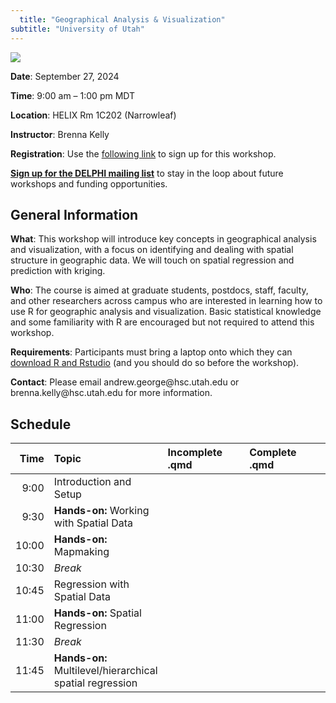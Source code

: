 ```yaml
---
  title: "Geographical Analysis & Visualization"
subtitle: "University of Utah"
---
```

  
  [![](DELPHI-long.png)](https://uofuhealth.utah.edu/delphi-data-science-initiative)


::: {.callout-note appearance="simple" icon=false}
**Date**: September 27, 2024

**Time**: 9:00 am -- 1:00 pm MDT

**Location**: HELIX Rm 1C202 (Narrowleaf)

**Instructor**: Brenna Kelly
:::
  
  **Registration**: Use the [following link](https://docs.google.com/forms/d/e/1FAIpQLSfMXPCIioVacaKKhpv_kqK1VFXuNuAMyeQ9w0BHZd5NKCXe4Q/viewform) to sign up for this workshop.

[**Sign up for the DELPHI mailing list**](https://www.lists.utah.edu/wws/subscribe/delphi?previous_action=info) to stay in the loop about future workshops and funding opportunities.

## General Information

**What**: This workshop will introduce key concepts in geographical analysis and visualization, with a focus on identifying and dealing with spatial structure in geographic data. We will touch on spatial regression and prediction with kriging.

**Who**: The course is aimed at graduate students, postdocs, staff, faculty, and other researchers across campus who are interested in learning how to use R for geographic analysis and visualization. Basic statistical knowledge and some familiarity with R are encouraged but not required to attend this workshop. 

**Requirements**: Participants must bring a laptop onto which they can [download R and Rstudio](https://posit.co/download/rstudio-desktop/) (and you should do so before the workshop).

**Contact**: Please email andrew.george@hsc.utah.edu or brenna.kelly@hsc.utah.edu for more information.

## Schedule


| Time  | Topic     | Incomplete .qmd |  Complete .qmd |
  | ----:|:----|:---------------|:-----------------|
  | 9:00   | Introduction and Setup |   |   |
  | 9:30   | **Hands-on:** Working with Spatial Data |   | |
  | 10:00   | **Hands-on:** Mapmaking |  |     |
  | 10:30   | *Break* |   |    |
  | 10:45   | Regression with Spatial Data | | |
  | 11:00  | **Hands-on:** Spatial Regression | |    |
  | 11:30   | *Break* |   |    |
  | 11:45   | **Hands-on:** Multilevel/hierarchical spatial regression | |  |
  
  
  